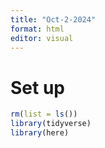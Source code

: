 ```yaml
---
title: "Oct-2-2024"
format: html
editor: visual
---
```


# Set up
```r
rm(list = ls())
library(tidyverse)
library(here)
```